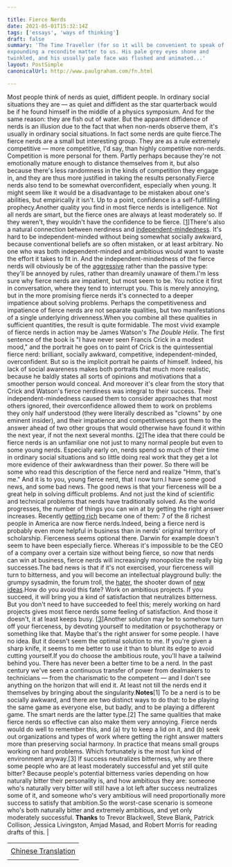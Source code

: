 ```yaml
---

title: Fierce Nerds
date: 2021-05-01T15:32:14Z
tags: ['essays', 'ways of thinking']
draft: false
summary: 'The Time Traveller (for so it will be convenient to speak of him) was
expounding a recondite matter to us. His pale grey eyes shone and
twinkled, and his usually pale face was flushed and animated...'
layout: PostSimple
canonicalUrl: http://www.paulgraham.com/fn.html

---
```


Most people think of nerds as quiet, diffident people. In ordinary
social situations they are — as quiet and diffident as the star
quarterback would be if he found himself in the middle of a physics
symposium. And for the same reason: they are fish out of water.
But the apparent diffidence of nerds is an illusion due to the fact
that when non-nerds observe them, it's usually in ordinary social
situations. In fact some nerds are quite fierce.The fierce nerds are a small but interesting group. They are as a
rule extremely competitive — more competitive, I'd say, than highly
competitive non-nerds. Competition is more personal for them. Partly
perhaps because they're not emotionally mature enough to distance
themselves from it, but also because there's less randomness in the
kinds of competition they engage in, and they are thus more justified
in taking the results personally.Fierce nerds also tend to be somewhat overconfident, especially
when young. It might seem like it would be a disadvantage to be
mistaken about one's abilities, but empirically it isn't. Up to a
point, confidence is a self-fullfilling prophecy.Another quality you find in most fierce nerds is intelligence. Not
all nerds are smart, but the fierce ones are always at least
moderately so. If they weren't, they wouldn't have the confidence
to be fierce.
[[1](#f1n)]There's also a natural connection between nerdiness and
[independent-mindedness](think.html). It's hard to be
independent-minded without
being somewhat socially awkward, because conventional beliefs are
so often mistaken, or at least arbitrary. No one who was both
independent-minded and ambitious would want to waste the effort it
takes to fit in. And the independent-mindedness of the fierce nerds
will obviously be of the [aggressive](conformism.html)
rather than the passive type:
they'll be annoyed by rules, rather than dreamily unaware of them.I'm less sure why fierce nerds are impatient, but most seem to be.
You notice it first in conversation, where they tend to interrupt
you. This is merely annoying, but in the more promising fierce nerds
it's connected to a deeper impatience about solving problems. Perhaps
the competitiveness and impatience of fierce nerds are not separate
qualities, but two manifestations of a single underlying drivenness.When you combine all these qualities in sufficient quantities, the
result is quite formidable. The most vivid example of fierce nerds
in action may be James Watson's _The Double Helix_. The first sentence
of the book is "I have never seen Francis Crick in a modest mood,"
and the portrait he goes on to paint of Crick is the quintessential
fierce nerd: brilliant, socially awkward, competitive, independent-minded,
overconfident. But so is the implicit portrait he paints of himself.
Indeed, his lack of social awareness makes both portraits that much
more realistic, because he baldly states all sorts of opinions and
motivations that a smoother person would conceal. And moreover it's
clear from the story that Crick and Watson's fierce nerdiness was
integral to their success. Their independent-mindedness caused them
to consider approaches that most others ignored, their overconfidence
allowed them to work on problems they only half understood (they
were literally described as "clowns" by one eminent insider), and
their impatience and competitiveness got them to the answer ahead
of two other groups that would otherwise have found it within the
next year, if not the next several months.
[[2](#f2n)]The idea that there could be fierce nerds is an unfamiliar one not
just to many normal people but even to some young nerds. Especially
early on, nerds spend so much of their time in ordinary social
situations and so little doing real work that they get a lot more
evidence of their awkwardness than their power. So there will be
some who read this description of the fierce nerd and realize "Hmm,
that's me." And it is to you, young fierce nerd, that I now turn.I have some good news, and some bad news. The good news is that
your fierceness will be a great help in solving difficult problems.
And not just the kind of scientific and technical problems that
nerds have traditionally solved. As the world progresses, the number
of things you can win at by getting the right answer increases.
Recently [getting rich](richnow.html) became
one of them: 7 of the 8 richest people
in America are now fierce nerds.Indeed, being a fierce nerd is probably even more helpful in business
than in nerds' original territory of scholarship. Fierceness seems
optional there. Darwin for example doesn't seem to have been
especially fierce. Whereas it's impossible to be the CEO of a company
over a certain size without being fierce, so now that nerds can win
at business, fierce nerds will increasingly monopolize the really
big successes.The bad news is that if it's not exercised, your fierceness will
turn to bitterness, and you will become an intellectual playground
bully: the grumpy sysadmin, the forum troll, the
[hater](fh.html), the shooter
down of [new ideas](newideas.html).How do you avoid this fate? Work on ambitious projects. If you
succeed, it will bring you a kind of satisfaction that neutralizes
bitterness. But you don't need to have succeeded to feel this;
merely working on hard projects gives most fierce nerds some
feeling of satisfaction. And those it doesn't, it at least keeps
busy.
[[3](#f3n)]Another solution may be to somehow turn off your fierceness, by
devoting yourself to meditation or psychotherapy or something like
that. Maybe that's the right answer for some people. I have no idea.
But it doesn't seem the optimal solution to me. If you're given a
sharp knife, it seems to me better to use it than to blunt its edge
to avoid cutting yourself.If you do choose the ambitious route, you'll have a tailwind behind
you. There has never been a better time to be a nerd. In the past
century we've seen a continuous transfer of power from dealmakers
to technicians — from the charismatic to the competent — and I
don't see anything on the horizon that will end it. At least not
till the nerds end it themselves by bringing about the singularity.**Notes**[1]
To be a nerd is to be socially awkward, and there are two
distinct ways to do that: to be playing the same game as everyone
else, but badly, and to be playing a different game. The smart nerds
are the latter type.[2]
The same qualities that make fierce nerds so effective can
also make them very annoying. Fierce nerds would do well to remember
this, and (a) try to keep a lid on it, and (b) seek out organizations
and types of work where getting the right answer matters more than
preserving social harmony. In practice that means small groups
working on hard problems. Which fortunately is the most fun kind
of environment anyway.[3]
If success neutralizes bitterness, why are there some people
who are at least moderately successful and yet still quite bitter?
Because people's potential bitterness varies depending on how
naturally bitter their personality is, and how ambitious they are:
someone who's naturally very bitter will still have a lot left after
success neutralizes some of it, and someone who's very ambitious
will need proportionally more success to satisfy that ambition.So the worst-case scenario is someone who's both naturally bitter
and extremely ambitious, and yet only moderately successful.
**Thanks** to Trevor Blackwell, Steve Blank, Patrick Collison, Jessica
Livingston, Amjad Masad, and Robert Morris for reading drafts of this. |

|                                                                |
| -------------------------------------------------------------- |
|                                                                |
| [Chinese Translation](https://xueqiu.com/6663886898/188768282) |
|                                                                |
